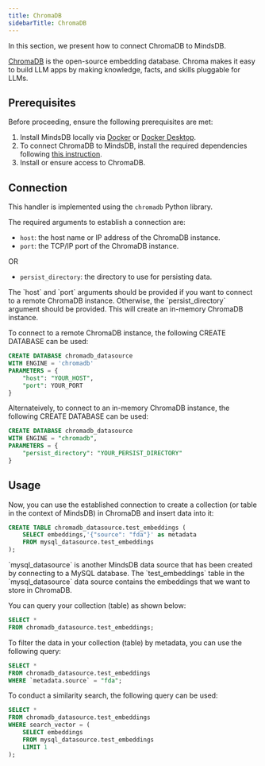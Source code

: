 ```yaml
---
title: ChromaDB
sidebarTitle: ChromaDB
---
```


In this section, we present how to connect ChromaDB to MindsDB.

[ChromaDB](https://www.trychroma.com/) is the open-source embedding database. Chroma makes it easy to build LLM apps by making knowledge, facts, and skills pluggable for LLMs.

## Prerequisites

Before proceeding, ensure the following prerequisites are met:

1. Install MindsDB locally via [Docker](/setup/self-hosted/docker) or [Docker Desktop](/setup/self-hosted/docker-desktop).
2. To connect ChromaDB to MindsDB, install the required dependencies following [this instruction](/setup/self-hosted/docker#install-dependencies).
3. Install or ensure access to ChromaDB.

## Connection

This handler is implemented using the `chromadb` Python library.

The required arguments to establish a connection are:
* `host`: the host name or IP address of the ChromaDB instance.
* `port`: the TCP/IP port of the ChromaDB instance.

OR

* `persist_directory`: the directory to use for persisting data.

<Tip>
The `host` and `port` arguments should be provided if you want to connect to a remote ChromaDB instance. Otherwise, the `persist_directory` argument should be provided. This will create an in-memory ChromaDB instance.
</Tip> 

To connect to a remote ChromaDB instance, the following CREATE DATABASE can be used:

```sql
CREATE DATABASE chromadb_datasource
WITH ENGINE = 'chromadb'
PARAMETERS = {
    "host": "YOUR_HOST",
    "port": YOUR_PORT
}
```

Alternateively, to connect to an in-memory ChromaDB instance, the following CREATE DATABASE can be used:

```sql
CREATE DATABASE chromadb_datasource
WITH ENGINE = "chromadb",
PARAMETERS = {
    "persist_directory": "YOUR_PERSIST_DIRECTORY"
}
```

## Usage

Now, you can use the established connection to create a collection (or table in the context of MindsDB) in ChromaDB and insert data into it:

```sql
CREATE TABLE chromadb_datasource.test_embeddings (
    SELECT embeddings,'{"source": "fda"}' as metadata
    FROM mysql_datasource.test_embeddings
);
```

<Note>
`mysql_datasource` is another MindsDB data source that has been created by connecting to a MySQL database. The `test_embeddings` table in the `mysql_datasource` data source contains the embeddings that we want to store in ChromaDB.
</Note>

You can query your collection (table) as shown below:

```sql
SELECT * 
FROM chromadb_datasource.test_embeddings;
```

To filter the data in your collection (table) by metadata, you can use the following query:

```sql
SELECT * 
FROM chromadb_datasource.test_embeddings
WHERE `metadata.source` = "fda";

```

To conduct a similarity search, the following query can be used:

```sql
SELECT *
FROM chromadb_datasource.test_embeddings
WHERE search_vector = (
    SELECT embeddings
    FROM mysql_datasource.test_embeddings
    LIMIT 1
);